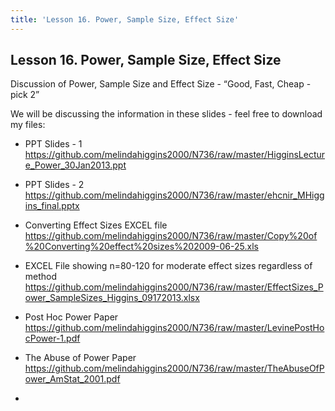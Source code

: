 ```yaml
---
title: 'Lesson 16. Power, Sample Size, Effect Size'
---
```


## Lesson 16. Power, Sample Size, Effect Size

Discussion of Power, Sample Size and Effect Size - "Good, Fast, Cheap - pick 2"

We will be discussing the information in these slides - feel free to download my files:

* PPT Slides - 1  [https://github.com/melindahiggins2000/N736/raw/master/HigginsLecture_Power_30Jan2013.ppt](https://github.com/melindahiggins2000/N736/raw/master/HigginsLecture_Power_30Jan2013.ppt)
* PPT Slides - 2 [https://github.com/melindahiggins2000/N736/raw/master/ehcnir_MHiggins_final.pptx](https://github.com/melindahiggins2000/N736/raw/master/ehcnir_MHiggins_final.pptx)
* Converting Effect Sizes EXCEL file [https://github.com/melindahiggins2000/N736/raw/master/Copy%20of%20Converting%20effect%20sizes%202009-06-25.xls](https://github.com/melindahiggins2000/N736/raw/master/Copy%20of%20Converting%20effect%20sizes%202009-06-25.xls)
* EXCEL File showing n=80-120 for moderate effect sizes regardless of method [https://github.com/melindahiggins2000/N736/raw/master/EffectSizes_Power_SampleSizes_Higgins_09172013.xlsx](https://github.com/melindahiggins2000/N736/raw/master/EffectSizes_Power_SampleSizes_Higgins_09172013.xlsx)
* Post Hoc Power Paper [https://github.com/melindahiggins2000/N736/raw/master/LevinePostHocPower-1.pdf](https://github.com/melindahiggins2000/N736/raw/master/LevinePostHocPower-1.pdf)
* The Abuse of Power Paper [https://github.com/melindahiggins2000/N736/raw/master/TheAbuseOfPower_AmStat_2001.pdf](https://github.com/melindahiggins2000/N736/raw/master/TheAbuseOfPower_AmStat_2001.pdf)



* 
